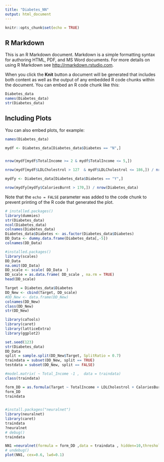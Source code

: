 ```yaml
---
title: "Diabetes_NN"
output: html_document
---
```


```r
knitr::opts_chunk$set(echo = TRUE)
```

## R Markdown

This is an R Markdown document. Markdown is a simple formatting syntax for authoring HTML, PDF, and MS Word documents. For more details on using R Markdown see <http://rmarkdown.rstudio.com>.

When you click the **Knit** button a document will be generated that includes both content as well as the output of any embedded R code chunks within the document. You can embed an R code chunk like this:

```r
Diabetes_data
names(Diabetes_data)
str(Diabetes_data)

```

## Including Plots

You can also embed plots, for example:

```r
names(Diabetes_data)

mydf <- Diabetes_data[Diabetes_data$Diabetes == "N",]


nrow(mydf[mydf$TotalIncome >= 2 & mydf$TotalIncome <= 5,])

nrow(mydf[mydf$LDLCholestrol > 127  & mydf$LDLCholestrol <= 186,]) / nrow(Diabetes_data)

mydfy <- Diabetes_data[Diabetes_data$Diabetes == "Y",]

nrow(mydfy[mydfy$CaloriesBurnt > 170,]) / nrow(Diabetes_data)


```

Note that the `echo = FALSE` parameter was added to the code chunk to prevent printing of the R code that generated the plot.
```r
# installed.packages()
library(dummies)
str(Diabetes_data)
ncol(Diabetes_data)
colnames(Diabetes_data)
Diabetes_data$Diabetes <- as.factor(Diabetes_data$Diabetes)
DD_Data <- dummy.data.frame(Diabetes_data[,-5])
colnames(DD_Data)

```



```r
#installed.packages()
library(scales)
DD_Data
na.omit(DD_Data)
DD_scale <- scale( DD_Data  )
DD_scale = as.data.frame( DD_scale , na.rm = TRUE)
head(DD_scale)

```


```r
Target = Diabetes_data$Diabetes
DD_New <- cbind(Target, DD_scale)
#DD_New <- data.frame(DD_New)
colnames(DD_New)
class(DD_New)
str(DD_New)
```

```r
library(caTools)
library(caret)
library(latticeExtra)
library(ggplot2)

set.seed(123)
str(Diabetes_data)
DD_Data
split = sample.split(DD_New$Target, SplitRatio = 0.7)
traindata = subset(DD_New, split == TRUE)
testdata = subset(DD_New, split == FALSE)

#model.matrix( ~ Total_Income -1 ,  data = traindata)
class(traindata)
```

```r

form_DD = as.formula(Target ~ TotalIncome + LDLCholestrol + CaloriesBurnt  + BMI )
form_DD
traindata
             
```


```r
#install.packages("neuralnet")
library(neuralnet)
library(caret)
traindata
?neuralnet
# debug()
traindata

NN1 =neuralnet(formula = form_DD ,data = traindata , hidden=10,threshold=0.1,lifesign = "full")
# undebug()
plot(NN1, cex=0.6, lwd=0.1)

```


